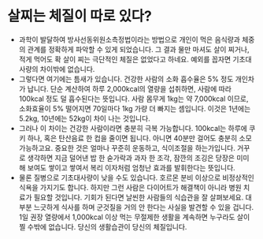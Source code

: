 # 살찌는 체질이 따로 있다?

- 과학이 발달하여 방사선동위원소측정법이라는 방법으로 개인이 먹은 음식량과 체중의 관계를 정확하게 파악할 수 있게 되었습니다. 그 결과 물만 마셔도 살이 찌거나, 적게 먹어도 확 살이 찌는 극단적인 체질은 없었다고 하네요. 예외를 꼽자면 기초대사량의 차이밖에 없습니다.
- 그렇다면 여기에는 틈새가 있습니다. 건강한 사람의 소화 흡수율은 5% 정도 개인차가 납니다. 단순 계산하여 하루 2,000kcal의 열량을 섭취하면, 사람에 따라 100kcal 정도 덜 흡수된다는 뜻입니다. 사람 몸무게 1kg는 약 7,000kcal 이므로, 소화효율이 5% 떨어지면 70일마다 1kg 가량 더 빠지는 셈입니다. 이것은 1년에는 5.2kg, 10년에는 52kg이 차이 나는 것입니다.
- 그러나 이 차이는 건강한 사람이라면 충분히 극복 가능합니다. 100kcal는 하루에 쿠키 하나, 혹은 탄산음료 한 컵을 줄이면 됩니다. 아니면 40분만 걸어도 충분히 소모 가능하고요. 중요한 것은 얼마나 꾸준히 운동하고, 식이조절을 하는가입니다. 거꾸로 생각하면 지금 덜어낸 밥 한 숟가락과 과자 한 조각, 잠깐의 조깅은 당장은 미미해 보여도 쌓이고 쌓여서 복리 이자처럼 엄청난 효과를 발휘한다는 뜻입니다.
- 물론 질병으로 기초대사량이 낮을 수도 있습니다. 호르몬 분비 이상으로 비정상적인 식욕을 가지기도 합니다. 하지만 그런 사람은 다이어트가 해결책이 아니라 병원 치료가 필요할 것입니다. 기회가 된다면 날씬한 사람들의 식습관을 잘 살펴보세요. 대부분 느긋하게 식사를 하며 군것질을 거의 안 한다는 사실을 발견할 수 있을 겁니다. 1일 권장 열량에서 1,000kcal 이상 먹는 무절제한 생활을 계속하면 누구라도 살이 찔 수밖에 없습니다. 당신의 생활습관이 당신의 체질입니다.
